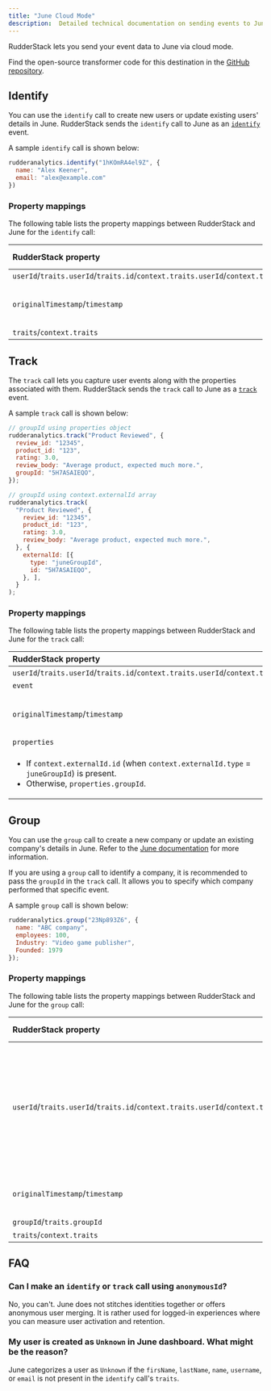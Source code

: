 ```yaml
---
title: "June Cloud Mode"
description:  Detailed technical documentation on sending events to June using the RudderStack cloud mode.
---
```


RudderStack lets you send your event data to June via <Link to="/destinations/rudderstack-connection-modes/#cloud-mode">cloud mode</Link>.

<div class="infoBlock">
Find the open-source transformer code for this destination in the <a href="https://github.com/rudderlabs/rudder-transformer/tree/master/v0/destinations/june">GitHub repository</a>.
</div>

## Identify

You can use the <Link to="/event-spec/standard-events/identify/">`identify`</Link> call to create new users or update existing users' details in June. RudderStack sends the `identify` call to June as an [`identify`](https://www.june.so/docs/api#:~:text=Copy-,Identifying%20users,-You%20can%20use) event. 

A sample `identify` call is shown below:

```javascript
rudderanalytics.identify("1hKOmRA4el9Z", {
  name: "Alex Keener",
  email: "alex@example.com"
})
```

### Property mappings

The following table lists the property mappings between RudderStack and June for the `identify` call:

| RudderStack property   | June property  | Data type | Presence |
| :-------------| :-----------------|:-------------| :-----------------|
| `userId`/`traits.userId`/`traits.id`/`context.traits.userId`/`context.traits.id`       | `userId`        | String | Required |
| `originalTimestamp`/`timestamp`  | `timestamp`      |String *(ISO 8601 date format yyyy-MM-ddTHH:mm:ss.SSSZ)* | Required |
| `traits`/`context.traits`              | `traits`      |Object | Optional |


## Track

The <Link to="/event-spec/standard-events/track">`track`</Link> call lets you capture user events along with the properties associated with them. RudderStack sends the `track` call to June as a [`track`](https://www.june.so/docs/api#:~:text=Copy-,Send%20track%20events,-In%20order%20to) event.

A sample `track` call is shown below:

```javascript
// groupId using properties object
rudderanalytics.track("Product Reviewed", {
  review_id: "12345",
  product_id: "123",
  rating: 3.0,
  review_body: "Average product, expected much more.",
  groupId: "5H7ASAIEQO",
});

// groupId using context.externalId array
rudderanalytics.track(
  "Product Reviewed", {
    review_id: "12345",
    product_id: "123",
    rating: 3.0,
    review_body: "Average product, expected much more.",
  }, {
    externalId: [{
      type: "juneGroupId",
      id: "5H7ASAIEQO",
    }, ],
  }
);
```

### Property mappings

The following table lists the property mappings between RudderStack and June for the `track` call:

| RudderStack property   | June property  | Data type | Presence |
| :-------------| :-----------------|:-------------| :-----------------|
| `userId`/`traits.userId`/`traits.id`/`context.traits.userId`/`context.traits.id`       | `userId`        | String | Required |
| `event`            | `event`      | String | Required |
| `originalTimestamp`/`timestamp`  | `timestamp`      |String *(ISO 8601 date format yyyy-MM-ddTHH:mm:ss.SSSZ)* | Required |
| `properties`            | `properties`      | Object | Optional |
| <ul><li>If `context.externalId.id` (when `context.externalId.type` = `juneGroupId`) is present.</li><li>Otherwise, `properties.groupId`.</li></ul>   | `context.groupId`    | String | Optional |

## Group

You can use the <Link to="/event-spec/standard-events/group/">`group`</Link> call to create a new company or update an existing company's details in June. Refer to the [June documentation](https://www.june.so/docs/api#:~:text=Identifying%20companies%20(optional)) for more information.

<div class="warningBlock">
If you are using a <code class="inline-code">group</code> call to identify a company, it is recommended to pass the <code class="inline-code">groupId</code> in the <code class="inline-code">track</code> call. It allows you to specify which company performed that specific event.
</div>

A sample `group` call is shown below:

```javascript
rudderanalytics.group("23Np893Z6", {
  name: "ABC company",
  employees: 100,
  Industry: "Video game publisher",
  Founded: 1979
});
```

### Property mappings

The following table lists the property mappings between RudderStack and June for the `group` call:

| RudderStack property   | June property  | Data type | Presence |
| :-------------| :-----------------|:-------------| :-----------------|
| `userId`/`traits.userId`/`traits.id`/`context.traits.userId`/`context.traits.id`       | `userId`        | String | <ul><li>Required while creating a company.</li><li>Optional while updating the company details.</li></ul>  |
| `originalTimestamp`/`timestamp`  | `timestamp`      |String *(ISO 8601 date format yyyy-MM-ddTHH:mm:ss.SSSZ)* | Required |
| `groupId`/`traits.groupId`              | `groupId`      |String | Required |
| `traits`/`context.traits`              | `traits`      |Object | Optional |

## FAQ

### Can I make an `identify` or `track` call using `anonymousId`?

No, you can't. June does not stitches identities together or offers anonymous user merging. It is rather used for logged-in experiences where you can measure user activation and retention.

### My user is created as `Unknown` in June dashboard. What might be the reason?

June categorizes a user as `Unknown` if the `firsName`, `lastName`, `name`, `username`, or `email` is not present in the `identify` call's `traits`.